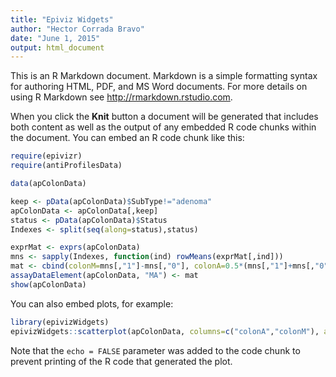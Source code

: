 ```yaml
---
title: "Epiviz Widgets"
author: "Hector Corrada Bravo"
date: "June 1, 2015"
output: html_document
---
```


This is an R Markdown document. Markdown is a simple formatting syntax for authoring HTML, PDF, and MS Word documents. For more details on using R Markdown see <http://rmarkdown.rstudio.com>.

When you click the **Knit** button a document will be generated that includes both content as well as the output of any embedded R code chunks within the document. You can embed an R code chunk like this:

```r
require(epivizr)
require(antiProfilesData)

data(apColonData)

keep <- pData(apColonData)$SubType!="adenoma"
apColonData <- apColonData[,keep]
status <- pData(apColonData)$Status
Indexes <- split(seq(along=status),status)

exprMat <- exprs(apColonData)
mns <- sapply(Indexes, function(ind) rowMeans(exprMat[,ind]))
mat <- cbind(colonM=mns[,"1"]-mns[,"0"], colonA=0.5*(mns[,"1"]+mns[,"0"]))
assayDataElement(apColonData, "MA") <- mat
show(apColonData)
```

You can also embed plots, for example:

```r
library(epivizWidgets)
epivizWidgets::scatterplot(apColonData, columns=c("colonA","colonM"), assay="MA")
```

Note that the `echo = FALSE` parameter was added to the code chunk to prevent printing of the R code that generated the plot.
